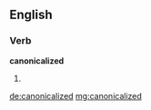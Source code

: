 ==English==

===Verb===
'''canonicalized'''

# {{past of|canonicalize}}

[[de:canonicalized]]
[[mg:canonicalized]]